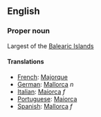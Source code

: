 ==English==

===Proper noun===

Largest of the [[Balearic Islands]]

====Translations====

*[[French]]: [[Majorque]]
*[[German]]: [[Mallorca]] ''n''
*[[Italian]]: [[Maiorca]] ''f''
*[[Portuguese]]: [[Maiorca]]
*[[Spanish]]: [[Mallorca]] ''f''